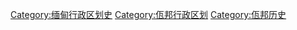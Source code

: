 [[Category:缅甸行政区划史|Category:缅甸行政区划史]]
[[Category:佤邦行政区划|Category:佤邦行政区划]]
[[Category:佤邦历史|Category:佤邦历史]]